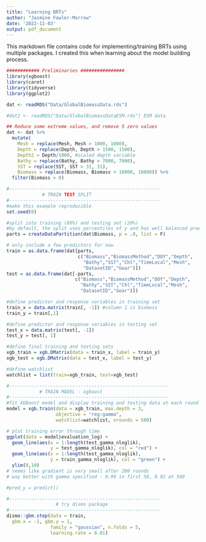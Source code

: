 ```yaml
---
title: "Learning BRTs"
author: "Jasmine Fowler-Morrow"
date: '2022-11-03'
output: pdf_document
---
```


This markdown file contains code for implementing/training BRTs using multiple packages. I created this when learning about the model building process. 


```r
############ Preliminaries ################
library(xgboost)
library(caret)
library(tidyverse)
library(ggplot2)

dat <- readRDS("Data/GlobalBiomassData.rds") 

#dat2 <- readRDS("Data/GlobalBiomassDataESM.rds") ESM data 

## Reduce some extreme values, and remove 5 zero values  
dat <- dat %>% 
  mutate(
    Mesh = replace(Mesh, Mesh > 1000, 1000),
    Depth = replace(Depth, Depth > 1500, 1500),
    Depth2 = Depth/1000, #scaled depth variable 
    Bathy = replace(Bathy, Bathy > 7000, 7000),
    SST = replace(SST, SST > 31, 31),
    Biomass = replace(Biomass, Biomass > 10000, 10000)) %>%
  filter(Biomass > 0)
```

```r
#-------------------------------------------------------
             # TRAIN TEST SPLIT
#-------------------------------------------------------
#make this example reproducible
set.seed(0)

#split into training (80%) and testing set (20%)
#by default, the split uses percentiles of y and has well balanced pred
parts = createDataPartition(dat$Biomass, p = .8, list = F)

# only include a few predictors for now 
train = as.data.frame(dat[parts,
                          c("Biomass","BiomassMethod","DOY","Depth",
                            "Bathy","SST","Chl","TimeLocal","Mesh",
                            "DatasetID","Gear")]) 
test = as.data.frame(dat[-parts, 
                         c("Biomass","BiomassMethod","DOY","Depth",
                           "Bathy","SST","Chl","TimeLocal","Mesh",
                           "DatasetID","Gear")])  

#define predictor and response variables in training set
train_x = data.matrix(train[, -1]) #column 1 is biomass 
train_y = train[,1]

#define predictor and response variables in testing set
test_x = data.matrix(test[, -1])
test_y = test[, 1]

#define final training and testing sets
xgb_train = xgb.DMatrix(data = train_x, label = train_y)
xgb_test = xgb.DMatrix(data = test_x, label = test_y)

#define watchlist
watchlist = list(train=xgb_train, test=xgb_test)
```


```r
#----------------------------------------------------------
            # TRAIN MODEL - xgboost
#----------------------------------------------------------
#fit XGBoost model and display training and testing data at each round
model = xgb.train(data = xgb_train, max.depth = 3,
                  objective = "reg:gamma",
                  watchlist=watchlist, nrounds = 500)

# plot training error through time 
ggplot(data = model$evaluation_log) + 
  geom_line(aes(x = 1:length(test_gamma_nloglik), 
                y = test_gamma_nloglik), col = "red") +
  geom_line(aes(x = 1:length(test_gamma_nloglik), 
                y = train_gamma_nloglik), col = "green") +
  ylim(0,10)
# seems like gradient is very small after 200 rounds 
# way better with gamma specified - 0.99 in first 50, 0.92 at 500

#pred_y = predict()
```

```r
#-------------------------------------------------------
                  # try dismo package 
#-------------------------------------------------------
dismo::gbm.step(data = train,
  gbm.x = -1, gbm.y = 1,
                family = "gaussian", n.folds = 5,
                learning.rate = 0.01)


```

